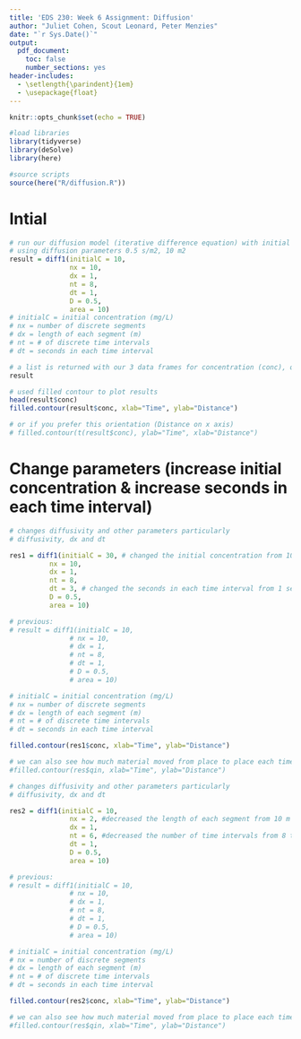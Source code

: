 ```yaml
---
title: 'EDS 230: Week 6 Assignment: Diffusion'
author: "Juliet Cohen, Scout Leonard, Peter Menzies"
date: "`r Sys.Date()`"
output: 
  pdf_document:
    toc: false
    number_sections: yes
header-includes:
  - \setlength{\parindent}{1em}
  - \usepackage{float}
---
```


```r
knitr::opts_chunk$set(echo = TRUE)

#load libraries
library(tidyverse)
library(deSolve)
library(here)

#source scripts
source(here("R/diffusion.R"))
```

# Intial

```r
# run our diffusion model (iterative difference equation) with initial concentration of 10, for 8 timestep (size 1m), and 10 space steps (size 1s)
# using diffusion parameters 0.5 s/m2, 10 m2
result = diff1(initialC = 10, 
               nx = 10, 
               dx = 1, 
               nt = 8, 
               dt = 1, 
               D = 0.5, 
               area = 10)
# initialC = initial concentration (mg/L)
# nx = number of discrete segments
# dx = length of each segment (m)
# nt = # of discrete time intervals
# dt = seconds in each time interval

# a list is returned with our 3 data frames for concentration (conc), qin and qout
result

# used filled contour to plot results
head(result$conc)
filled.contour(result$conc, xlab="Time", ylab="Distance")

# or if you prefer this orientation (Distance on x axis)
# filled.contour(t(result$conc), ylab="Time", xlab="Distance")
```

# Change parameters (increase initial concentration & increase seconds in each time interval)

```r
# changes diffusivity and other parameters particularly
# diffusivity, dx and dt

res1 = diff1(initialC = 30, # changed the initial concentration from 10 mg/L to 30 mg/L
          nx = 10, 
          dx = 1,
          nt = 8,
          dt = 3, # changed the seconds in each time interval from 1 second to 3 seconds
          D = 0.5, 
          area = 10)

# previous:
# result = diff1(initialC = 10, 
               # nx = 10, 
               # dx = 1, 
               # nt = 8, 
               # dt = 1, 
               # D = 0.5, 
               # area = 10)

# initialC = initial concentration (mg/L)
# nx = number of discrete segments
# dx = length of each segment (m)
# nt = # of discrete time intervals
# dt = seconds in each time interval

filled.contour(res1$conc, xlab="Time", ylab="Distance")

# we can also see how much material moved from place to place each time step
#filled.contour(res$qin, xlab="Time", ylab="Distance")
```

```r
# changes diffusivity and other parameters particularly
# diffusivity, dx and dt

res2 = diff1(initialC = 10, 
               nx = 2, #decreased the length of each segment from 10 m to 2 m
               dx = 1, 
               nt = 6, #decreased the number of time intervals from 8 to 6
               dt = 1, 
               D = 0.5, 
               area = 10)

# previous:
# result = diff1(initialC = 10, 
               # nx = 10, 
               # dx = 1, 
               # nt = 8, 
               # dt = 1, 
               # D = 0.5, 
               # area = 10)

# initialC = initial concentration (mg/L)
# nx = number of discrete segments
# dx = length of each segment (m)
# nt = # of discrete time intervals
# dt = seconds in each time interval

filled.contour(res2$conc, xlab="Time", ylab="Distance")

# we can also see how much material moved from place to place each time step
#filled.contour(res$qin, xlab="Time", ylab="Distance")
```